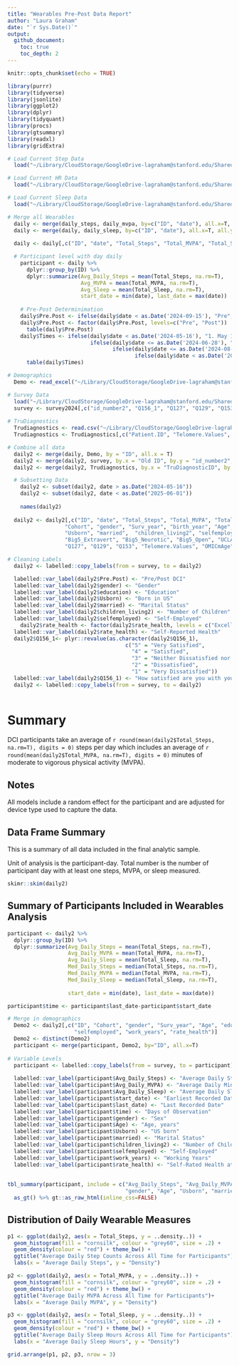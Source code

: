 ```yaml
---
title: "Wearables Pre-Post Data Report"
author: "Laura Graham"
date: "`r Sys.Date()`"
output: 
  github_document:
    toc: true
    toc_depth: 2
---
```


```r

knitr::opts_chunk$set(echo = TRUE)

library(purrr)
library(tidyverse)
library(jsonlite)
library(ggplot2)
library(dplyr)
library(tidyquant)
library(procs)
library(gtsummary)
library(readxl)
library(gridExtra)

# Load Current Step Data
  load("~/Library/CloudStorage/GoogleDrive-lagraham@stanford.edu/Shared drives/Secure: DCI Research/Analysis_Graham/Wearables Data/Daily_Steps.RData")

# Load Current HR Data
  load("~/Library/CloudStorage/GoogleDrive-lagraham@stanford.edu/Shared drives/Secure: DCI Research/Analysis_Graham/Wearables Data/Daily_MVPA.RData")

# Load Current Sleep Data
  load("~/Library/CloudStorage/GoogleDrive-lagraham@stanford.edu/Shared drives/Secure: DCI Research/Analysis_Graham/Wearables Data/Daily_Sleep.RData")

# Merge all Wearables
  daily <- merge(daily_steps, daily_mvpa, by=c("ID", "date"), all.x=T, all.y=T)
  daily <- merge(daily, daily_sleep, by=c("ID", "date"), all.x=T, all.y=T)
  
  daily <- daily[,c("ID", "date", "Total_Steps", "Total_MVPA", "Total_Sleep", "HR_Avg", "HR_Max", "HR_n", "Moderate", "Vigorous", "Sleep_Start", "Sleep_End")]

  # Participant level with day daily
    participant <- daily %>%
      dplyr::group_by(ID) %>%
      dplyr::summarize(Avg_Daily_Steps = mean(Total_Steps, na.rm=T), 
                       Avg_MVPA = mean(Total_MVPA, na.rm=T),
                       Avg_Sleep = mean(Total_Sleep, na.rm=T),
                       start_date = min(date), last_date = max(date)) 
  
    # Pre-Post Determinimation
    daily$Pre.Post <- ifelse(daily$date < as.Date('2024-09-15'), "Pre", "Post")
    daily$Pre.Post <- factor(daily$Pre.Post, levels=c("Pre", "Post"))
      table(daily$Pre.Post)
    daily$Times <- ifelse(daily$date < as.Date('2024-05-16'), "1. May 15 or earlier",
                          ifelse(daily$date <= as.Date('2024-06-28'), "2. Pre Intro to DCI (06/28/2024)",
                                 ifelse(daily$date <= as.Date('2024-08-01'), "3. Pre Virtual Orientation (08/01/2024)",
                                        ifelse(daily$date < as.Date('2024-09-15'), "4. Pre In-Person Orientation (09/15/2024)", "5. Post DCI Orientation"))))
      table(daily$Times)

# Demographics
  Demo <- read_excel("~/Library/CloudStorage/GoogleDrive-lagraham@stanford.edu/Shared drives/Secure: DCI Research/Analysis_Graham/Wearables Data/2024 Master List.xlsx", sheet = "Master")

# Survey Data
  load("~/Library/CloudStorage/GoogleDrive-lagraham@stanford.edu/Shared drives/Secure: DCI Research/Analysis_Graham/Survey Data/Survey_2024_07092024.RData")
  survey <- survey2024[,c("id_number2", "Q156_1", "Q127", "Q129", "Q153")]
  
# TruDiagnostics
  Trudiagnostics <- read.csv("~/Library/CloudStorage/GoogleDrive-lagraham@stanford.edu/Shared drives/Secure: DCI Research/Analysis_Graham/TruDiagnostics Data/PopulationData_11192024.csv", header=TRUE)
  Trudiagnostics <- Trudiagnostics[,c("Patient.ID", "Telomere.Values", "OMICmAge", "Decimal.Chronological.Age")]

# Combine all data
  daily2 <- merge(daily, Demo, by = "ID", all.x = T)
  daily2 <- merge(daily2, survey, by.x = "Old ID", by.y = "id_number2", all.x = T)
  daily2 <- merge(daily2, Trudiagnostics, by.x = "TruDiagnosticID", by.y = "Patient.ID", all.x = T)

  # Subsetting Data
    daily2 <- subset(daily2, date > as.Date("2024-05-16"))
    daily2 <- subset(daily2, date < as.Date("2025-06-01"))
    
    names(daily2)
 
  daily2 <- daily2[,c("ID", "date", "Total_Steps", "Total_MVPA", "Total_Sleep", "HR_Avg", "HR_Max", "HR_n", "Moderate", "Vigorous", "Sleep_Start", "Sleep_End", "Pre.Post", "Times",
                  "Cohort", "gender", "Surv_year", "birth_year", "Age", "education", 
                  "Usborn", "married",  "children_living2", "selfemployed", "work_years", "rate_health", "Big5_Agreeable", "Big5_Conscientious",
                  "Big5_Extravert", "Big5_Neurotic", "Big5_Open", "UCLA_Loneliness3", "UCLA_Loneliness_Rev", "Need_for_Cognition", "Ryff_Purpose", "Q156_1",  
                  "Q127", "Q129", "Q153", "Telomere.Values", "OMICmAge", "Decimal.Chronological.Age")]

# Cleaning Labels
  daily2 <- labelled::copy_labels(from = survey, to = daily2)

  labelled::var_label(daily2$Pre.Post) <- "Pre/Post DCI"
  labelled::var_label(daily2$gender) <- "Gender"
  labelled::var_label(daily2$education) <- "Education"
  labelled::var_label(daily2$Usborn) <- "Born in US"
  labelled::var_label(daily2$married) <- "Marital Status"
  labelled::var_label(daily2$children_living2) <- "Number of Children"
  labelled::var_label(daily2$selfemployed) <- "Self-Employed"
    daily2$rate_health <- factor(daily2$rate_health, levels = c("Excellent", "Very Good", "Good", "Fair", "Poor"))
  labelled::var_label(daily2$rate_health) <- "Self-Reported Health"
  daily2$Q156_1<- plyr::revalue(as.character(daily2$Q156_1), 
                                     c("5" = "Very Satisfied", 
                                       "4" = "Satisfied", 
                                       "3" = "Neither Dissatisfied nor Satisfied", 
                                       "2" = "Dissatisfied", 
                                       "1" = "Very Dissatisfied"))
  labelled::var_label(daily2$Q156_1) <- "How satisfied are you with your health?"
  daily2 <- labelled::copy_labels(from = survey, to = daily2)
  

```
# Summary

DCI participants take an average of `r round(mean(daily2$Total_Steps, na.rm=T), digits = 0)` steps per day which includes an average of `r round(mean(daily2$Total_MVPA, na.rm=T), digits = 0)` minutes of moderate to vigorous physical activity (MVPA).


## Notes
All models include a random effect for the participant and are adjusted for device type used to capture the data.

## Data Frame Summary

This is a summary of all data included in the final analytic sample. 

Unit of analysis is the participant-day. Total number is the number of participant day with at least one steps, MVPA, or sleep measured.

```r

skimr::skim(daily2)

```

## Summary of Participants Included in Wearables Analysis

```r

participant <- daily2 %>%
  dplyr::group_by(ID) %>%
  dplyr::summarize(Avg_Daily_Steps = mean(Total_Steps, na.rm=T), 
                   Avg_Daily_MVPA = mean(Total_MVPA, na.rm=T),
                   Avg_Daily_Sleep = mean(Total_Sleep, na.rm=T),
                   Med_Daily_Steps = median(Total_Steps, na.rm=T), 
                   Med_Daily_MVPA = median(Total_MVPA, na.rm=T),
                   Med_Daily_Sleep = median(Total_Sleep, na.rm=T),
                   
                   start_date = min(date), last_date = max(date)) 

participant$time <- participant$last_date-participant$start_date

# Merge in demographics
  Demo2 <- daily2[,c("ID", "Cohort", "gender", "Surv_year", "Age", "education", "Usborn", "married", "children_living2",
                     "selfemployed", "work_years", "rate_health")]
  Demo2 <- distinct(Demo2)
  participant <- merge(participant, Demo2, by="ID", all.x=T)
  
# Variable Levels
  participant <- labelled::copy_labels(from = survey, to = participant)
  
  labelled::var_label(participant$Avg_Daily_Steps) <- "Average Daily Steps"
  labelled::var_label(participant$Avg_Daily_MVPA) <- "Average Daily Minutes of Moderate to Vigorous Physcial Activity (MVPA)"
  labelled::var_label(participant$Avg_Daily_Sleep) <- "Average Daily Sleep Hours"
  labelled::var_label(participant$start_date) <- "Earliest Recorded Date"
  labelled::var_label(participant$last_date) <- "Last Recorded Date"
  labelled::var_label(participant$time) <- "Days of Observation"
  labelled::var_label(participant$gender) <- "Sex"
  labelled::var_label(participant$Age) <- "Age, years"
  labelled::var_label(participant$Usborn) <- "US born"
  labelled::var_label(participant$married) <- "Marital Status"
  labelled::var_label(participant$children_living2) <- "Number of Children"
  labelled::var_label(participant$selfemployed) <- "Self-Employed"
  labelled::var_label(participant$work_years) <- "Working Years"
  labelled::var_label(participant$rate_health) <- "Self-Rated Health at the Start of DCI"
  
  
tbl_summary(participant, include = c("Avg_Daily_Steps", "Avg_Daily_MVPA", "Avg_Daily_Sleep", "start_date", "last_date", "time",
                                     "gender", "Age", "Usborn", "married", "children_living2", "selfemployed", "work_years", "rate_health")) %>% 
  as_gt() %>% gt::as_raw_html(inline_css=FALSE)


```

## Distribution of Daily Wearable Measures

```r

p1 <- ggplot(daily2, aes(x = Total_Steps, y = ..density..)) +
  geom_histogram(fill = "cornsilk", colour = "grey60", size = .2) +
  geom_density(colour = "red") + theme_bw() +  
  ggtitle("Average Daily Step Counts Across All Time for Participants")+
  labs(x = "Average Daily Steps", y = "Density")

p2 <- ggplot(daily2, aes(x = Total_MVPA, y = ..density..)) +
  geom_histogram(fill = "cornsilk", colour = "grey60", size = .2) +
  geom_density(colour = "red") + theme_bw() +  
  ggtitle("Average Daily MVPA Across All Time for Participants")+
  labs(x = "Average Daily MVPA", y = "Density")

p3 <- ggplot(daily2, aes(x = Total_Sleep, y = ..density..)) +
  geom_histogram(fill = "cornsilk", colour = "grey60", size = .2) +
  geom_density(colour = "red") + theme_bw() +  
  ggtitle("Average Daily Sleep Hours Across All Time for Participants")+
  labs(x = "Average Daily Sleep Hours", y = "Density")

grid.arrange(p1, p2, p3, nrow = 3)

```